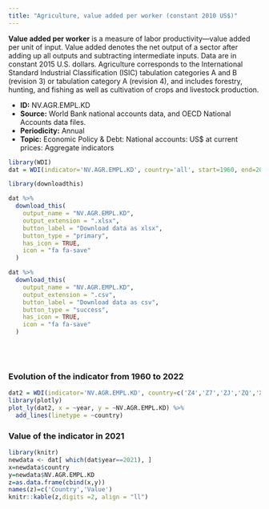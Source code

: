 ```yaml
---
title: "Agriculture, value added per worker (constant 2010 US$)"
---
```



**Value added per worker** is a measure of labor productivity—value added per unit of input. Value added denotes the net output of a sector after adding up all outputs and subtracting intermediate inputs. Data are in constant 2015 U.S. dollars. Agriculture corresponds to the International Standard Industrial Classification (ISIC) tabulation categories A and B (revision 3) or tabulation category A (revision 4), and includes forestry, hunting, and fishing as well as cultivation of crops and livestock production.

* **ID:** NV.AGR.EMPL.KD
* **Source:** World Bank national accounts data, and OECD National Accounts data files.
* **Periodicity:** Annual
* **Topic:** Economic Policy & Debt: National accounts: US$ at current prices: Aggregate indicators

```r
library(WDI)
dat = WDI(indicator='NV.AGR.EMPL.KD', country='all', start=1960, end=2022)

library(downloadthis)

dat %>%
  download_this(
    output_name = "NV.AGR.EMPL.KD",
    output_extension = ".xlsx",
    button_label = "Download data as xlsx",
    button_type = "primary",
    has_icon = TRUE,
    icon = "fa fa-save"
  )

dat %>%
  download_this(
    output_name = "NV.AGR.EMPL.KD",
    output_extension = ".csv",
    button_label = "Download data as csv",
    button_type = "success",
    has_icon = TRUE,
    icon = "fa fa-save"
  )
```



<br>
<br>





### Evolution of the indicator from 1960 to 2022



```r
dat2 = WDI(indicator='NV.AGR.EMPL.KD', country=c('Z4','Z7','ZJ','ZQ','XU','8S','ZG'), start=1960, end=2022)
library(plotly)
plot_ly(dat2, x = ~year, y = ~NV.AGR.EMPL.KD) %>%
  add_lines(linetype = ~country)
```

### Value of the indicator in 2021


```r
library(knitr)
newdata <- dat[ which(dat$year==2021), ]
x=newdata$country
y=newdata$NV.AGR.EMPL.KD
z=as.data.frame(cbind(x,y))
names(z)=c('Country','Value')
knitr::kable(z,digits =2, align = "ll")
```